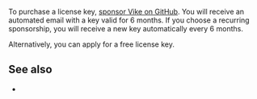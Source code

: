 
To purchase a license key, [sponsor Vike on GitHub](https://github.com/sponsors/vikejs). You will receive an automated email with a key valid for 6 months. If you choose a recurring sponsorship, you will receive a new key automatically every 6 months.

Alternatively, you can <Link href="/free">apply for a free license key</Link>.

## See also

- <Link href="/pricing" />
